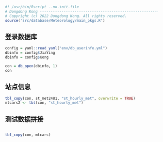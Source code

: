 ```r
#! /usr/bin/Rscript --no-init-file
# Dongdong Kong ----------------------------------------------------------------
# Copyright (c) 2022 Dongdong Kong. All rights reserved.
source('src/database/Meteorology/main_pkgs.R')
```

## 登录数据库
```r
config = yaml::read_yaml("env/db_userinfo.yml")
dbinfo = config$JiaYing
dbinfo = config$Kong
```

```r
con = db_open(dbinfo, 1)
con
```

## 站点信息

```r
tbl_copy(con, st_met2481, "st_hourly_met", overwrite = TRUE)
mtcars2 <- tbl(con, "st_hourly_met")
```

## 测试数据拼接

```r

```

```r
tbl_copy(con, mtcars)
```
